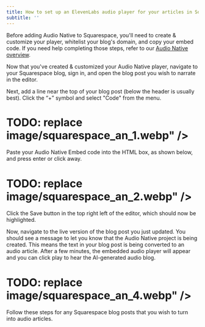 ```yaml
---
title: How to set up an ElevenLabs audio player for your articles in Squarespace
subtitle: ''
---
```


Before adding Audio Native to Squarespace, you'll need to create & customize your player, whitelist your blog's domain, and copy your embed code. If you need help completing those steps, refer to our [Audio Native overview](https://elevenlabs.io/docs/audio-native/overview).

Now that you've created & customized your Audio Native player, navigate to your Squarespace blog, sign in, and open the blog post you wish to narrate in the editor.

Next, add a line near the top of your blog post (below the header is usually best). Click the “+” symbol and select "Code" from the menu.

# TODO: replace image/squarespace_an_1.webp" />

Paste your Audio Native Embed code into the HTML box, as shown below, and press enter or click away.

# TODO: replace image/squarespace_an_2.webp" />

Click the Save button in the top right left of the editor, which should now be highlighted.

Now, navigate to the live version of the blog post you just updated. You should see a message to let you know that the Audio Native project is being created. This means the text in your blog post is being converted to an audio article.
After a few minutes, the embedded audio player will appear and you can click play to hear the AI-generated audio blog.

# TODO: replace image/squarespace_an_4.webp" />

Follow these steps for any Squarespace blog posts that you wish to turn into audio articles.
